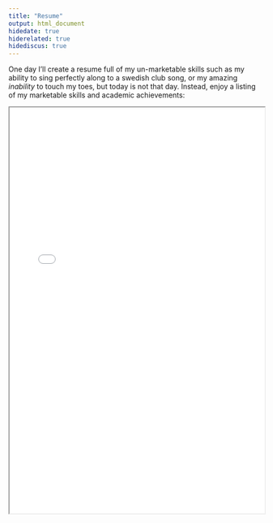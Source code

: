 ```yaml
---
title: "Resume"
output: html_document
hidedate: true
hiderelated: true
hidediscus: true
---
```

One day I'll create a resume full of my un-marketable skills such as my ability to sing perfectly along to a swedish club song, or my amazing *inability*  to touch my toes, but today is not that day. Instead, enjoy a listing of my marketable skills and academic achievements:

<center>
<iframe src="/Vanags, Andrea Resume 2020.pdf" width="100%" height="800" border="0"></iframe>
</center>
